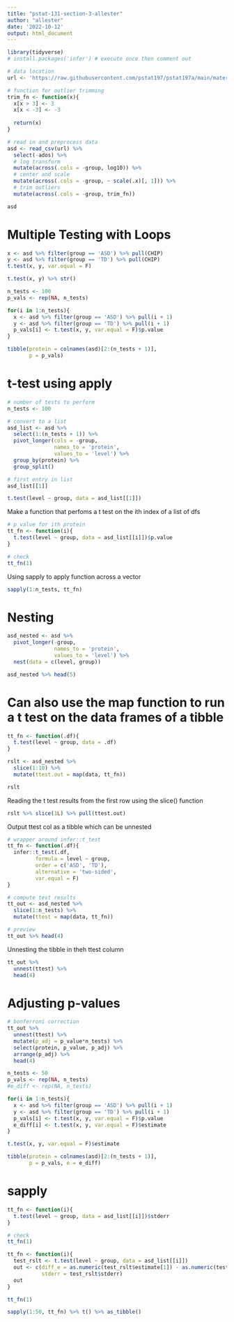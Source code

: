 ```yaml
---
title: "pstat-131-section-3-allester"
author: "allester"
date: '2022-10-12'
output: html_document
---
```


```r
library(tidyverse)
# install.packages('infer') # execute once then comment out

# data location
url <- 'https://raw.githubusercontent.com/pstat197/pstat197a/main/materials/labs/lab3-iteration/data/biomarker-clean.csv'

# function for outlier trimming
trim_fn <- function(x){
  x[x > 3] <- 3
  x[x < -3] <- -3
  
  return(x)
}

# read in and preprocess data
asd <- read_csv(url) %>%
  select(-ados) %>%
  # log transform
  mutate(across(.cols = -group, log10)) %>%
  # center and scale
  mutate(across(.cols = -group, ~ scale(.x)[, 1])) %>%
  # trim outliers
  mutate(across(.cols = -group, trim_fn))
```

```r
asd
```

# Multiple Testing with Loops

```r
x <- asd %>% filter(group == 'ASD') %>% pull(CHIP)
y <- asd %>% filter(group == 'TD') %>% pull(CHIP)
t.test(x, y, var.equal = F)
```

```r
t.test(x, y) %>% str()
```

``` r
n_tests <- 100
p_vals <- rep(NA, n_tests)

for(i in 1:n_tests){
  x <- asd %>% filter(group == 'ASD') %>% pull(i + 1)
  y <- asd %>% filter(group == 'TD') %>% pull(i + 1)
  p_vals[i] <- t.test(x, y, var.equal = F)$p.value
}
```

``` r
tibble(protein = colnames(asd)[2:(n_tests + 1)],
       p = p_vals)
```


# t-test using apply
``` r
# number of tests to perform
n_tests <- 100

# convert to a list
asd_list <- asd %>% 
  select(1:(n_tests + 1)) %>%
  pivot_longer(cols = -group,
               names_to = 'protein',
               values_to = 'level') %>%
  group_by(protein) %>%
  group_split()

# first entry in list
asd_list[[1]]
```

``` r
t.test(level ~ group, data = asd_list[[1]])
```


Make a function that perfoms a t test on the ith index of a list of dfs

```r
# p value for ith protein
tt_fn <- function(i){
  t.test(level ~ group, data = asd_list[[i]])$p.value
}

# check
tt_fn(1)
```

Using sapply to apply function across a vector

``` r
sapply(1:n_tests, tt_fn)
```

# Nesting

``` r
asd_nested <- asd %>%
  pivot_longer(-group, 
               names_to = 'protein', 
               values_to = 'level') %>%
  nest(data = c(level, group))

asd_nested %>% head(5)
```

# Can also use the map function to run a t test on the data frames of a tibble

``` r
tt_fn <- function(.df){
  t.test(level ~ group, data = .df)
}

rslt <- asd_nested %>%
  slice(1:10) %>%
  mutate(ttest.out = map(data, tt_fn))

rslt
```

Reading the t test results from the first row using the slice() function

```r
rslt %>% slice(1L) %>% pull(ttest.out)
```

Output ttest col as a tibble which can be unnested

``` r
# wrapper around infer::t_test
tt_fn <- function(.df){
  infer::t_test(.df, 
         formula = level ~ group,
         order = c('ASD', 'TD'),
         alternative = 'two-sided',
         var.equal = F)
}

# compute test results
tt_out <- asd_nested %>%
  slice(1:n_tests) %>%
  mutate(ttest = map(data, tt_fn))

# preview
tt_out %>% head(4)
```

Unnesting the tibble in theh ttest column

```r
tt_out %>% 
  unnest(ttest) %>%
  head(4)
```

# Adjusting p-values
``` r
# bonferroni correction
tt_out %>% 
  unnest(ttest) %>%
  mutate(p_adj = p_value*n_tests) %>%
  select(protein, p_value, p_adj) %>%
  arrange(p_adj) %>%
  head(4)
```

``` r
n_tests <- 50
p_vals <- rep(NA, n_tests)
#e_diff <- rep(NA, n_tests)

for(i in 1:n_tests){
  x <- asd %>% filter(group == 'ASD') %>% pull(i + 1)
  y <- asd %>% filter(group == 'TD') %>% pull(i + 1)
  p_vals[i] <- t.test(x, y, var.equal = F)$p.value
  e_diff[i] <- t.test(x, y, var.equal = F)$estimate
}

t.test(x, y, var.equal = F)$estimate
```

``` r
tibble(protein = colnames(asd)[2:(n_tests + 1)],
       p = p_vals, e = e_diff)
```


# sapply

```r
tt_fn <- function(i){
  t.test(level ~ group, data = asd_list[[i]])$stderr
}

# check
tt_fn(1)
```


```r
tt_fn <- function(i){
  test_rslt <- t.test(level ~ group, data = asd_list[[i]])
  out <- c(diff_e = as.numeric(test_rslt$estimate[1]) - as.numeric(test_rslt$estimate[2]), 
           stderr = test_rslt$stderr)
  out
}

tt_fn(1)
```

```r
sapply(1:50, tt_fn) %>% t() %>% as_tibble()
```


